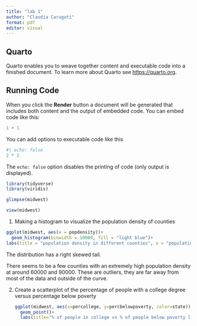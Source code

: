 ```yaml
---
title: "lab 1"
author: "Claudia Carugati"
format: pdf
editor: visual
---
```


## Quarto

Quarto enables you to weave together content and executable code into a finished document. To learn more about Quarto see <https://quarto.org>.

## Running Code

When you click the **Render** button a document will be generated that includes both content and the output of embedded code. You can embed code like this:

```r
1 + 1
```

You can add options to executable code like this

```r
#| echo: false
2 * 2
```

The `echo: false` option disables the printing of code (only output is displayed).

```r
library(tidyverse)
library(viridis)
```

```r
glimpse(midwest)
```

```r
view(midwest)
```

1.  Making a histogram to visualize the population density of counties

```r
ggplot(midwest, aes(x = popdensity))+
  geom_histogram(binwidth = 10000, fill = "light blue")+
labs(title = "population density in different counties", x = "population density", y = "frequency")
```

The distribution has a right skewed tail.

There seems to be a few counties with an extremely high population density at around 60000 and 90000. These are outliers, they are far away from most of the data and outside of the curve.

2.  Create a scatterplot of the percentage of people with a college degree versus percentage below poverty

    ```r
    ggplot(midwest, aes(x=percollege, y=percbelowpoverty, color=state))+
      geom_point()+
      labs(title="% of people in college vs % of people below poverty line", x= "% of people in college", y= "% of people below poverty line") + scale_colour_viridis_d()
    ```
